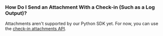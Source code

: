 ### How Do I Send an Attachment With a Check-in (Such as a Log Output)?
Attachments aren't supported by our Python SDK yet. For now, you can use the [check-in attachments API](/product/crons/getting-started/http/#check-in-attachment-optional).
